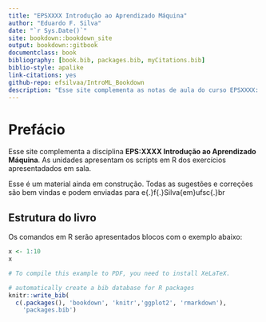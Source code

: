```yaml
--- 
title: "EPSXXXX Introdução ao Aprendizado Máquina"
author: "Eduardo F. Silva"
date: "`r Sys.Date()`"
site: bookdown::bookdown_site
output: bookdown::gitbook
documentclass: book
bibliography: [book.bib, packages.bib, myCitations.bib]
biblio-style: apalike
link-citations: yes
github-repo: efsilvaa/IntroML_Bookdown
description: "Esse site complementa as notas de aula do curso EPSXXXX: Introdução ao Aprendizado Máquina."
---
```


# Prefácio {-}

Esse site complementa a disciplina **EPS:XXXX Introdução ao Aprendizado Máquina**.  As unidades apresentam os scripts em R dos exercícios apresentadados em sala.

Esse é um material ainda em construção.  Todas as sugestões e correções são bem vindas e podem enviadas para e\{.\}f\{.\}Silva\{em\}ufsc\{.\}br

## Estrutura do livro {-}
Os comandos em R serão apresentados blocos com o exemplo abaixo:
```r
x <- 1:10
x
```


```r
# To compile this example to PDF, you need to install XeLaTeX.

# automatically create a bib database for R packages
knitr::write_bib(
  c(.packages(), 'bookdown', 'knitr','ggplot2', 'rmarkdown'),
    'packages.bib')
```
